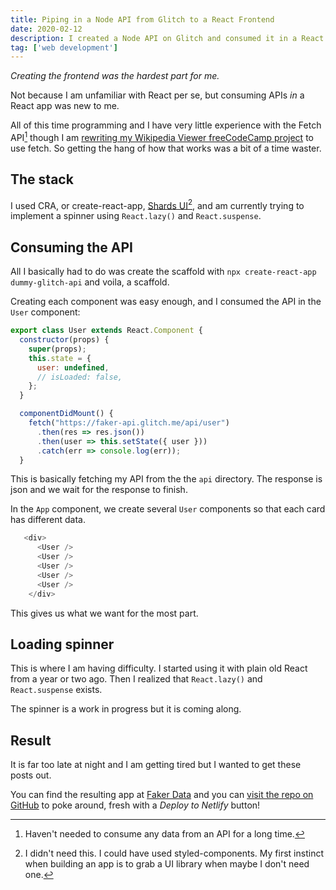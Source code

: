 ```yaml
---
title: Piping in a Node API from Glitch to a React Frontend
date: 2020-02-12
description: I created a Node API on Glitch and consumed it in a React frontend.
tag: ['web development']
---
```


*Creating the frontend was the hardest part for me.*

Not because I am unfamiliar with React per se, but consuming APIs *in* a React app was new to me.

All of this time programming and I have very little experience with the Fetch API[^1] though I am [rewriting my Wikipedia Viewer freeCodeCamp project](https://github.com/twhite96/wikipedia-viewer) to use fetch. So getting the hang of how that works was a bit of a time waster.

## The stack
I used CRA, or create-react-app, [Shards UI](https://designrevision.com/downloads/shards-react/)[^2], and am currently trying to implement a spinner using `React.lazy()` and `React.suspense`.

## Consuming the API
All I basically had to do was create the scaffold with `npx create-react-app dummy-glitch-api` and voila, a scaffold.

Creating each component was easy enough, and I consumed the API in the `User` component:

```js
export class User extends React.Component {
  constructor(props) {
    super(props);
    this.state = {
      user: undefined,
      // isLoaded: false,
    };
  }

  componentDidMount() {
    fetch("https://faker-api.glitch.me/api/user")
      .then(res => res.json())
      .then(user => this.setState({ user }))
      .catch(err => console.log(err));
  }
  ```

This is basically fetching my API from the the `api` directory. The response is json and we wait for the response to finish.

In the `App` component, we create several `User` components so that each card has different data.

```js
   <div>
      <User />
      <User />
      <User />
      <User />
      <User />
    </div>
```

This gives us what we want for the most part.

## Loading spinner
This is where I am having difficulty. I started using it with plain old React from a year or two ago. Then I realized that `React.lazy()` and `React.suspense` exists.

The spinner is a work in progress but it is coming along.

## Result
It is far too late at night and I am getting tired but I wanted to get these posts out.

You can find the resulting app at [Faker Data](https://fakerdata.tiffstuff.dev) and you can [visit the repo on GitHub](https://github.com/twhite96/dummy-glitch-api-frontend) to poke around, fresh with a *Deploy to Netlify* button!


[^1]: Haven't needed to consume any data from an API for a long time.
[^2]: I didn't need this. I could have used styled-components. My first instinct when building an app is to grab a UI library when maybe I don't need one.